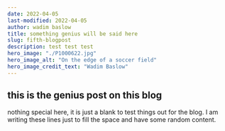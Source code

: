 ```yaml
---
date: 2022-04-05
last-modified: 2022-04-05
author: wadim baslow
title: something genius will be said here
slug: fifth-blogpost
description: test test test
hero_image: "./P1000622.jpg"
hero_image_alt: "On the edge of a soccer field"
hero_image_credit_text: "Wadim Baslow"
---
```


## this is the genius post on this blog

nothing special here, it is just a blank to test things out for the blog. I am writing these lines just to fill the space and have some random content.
